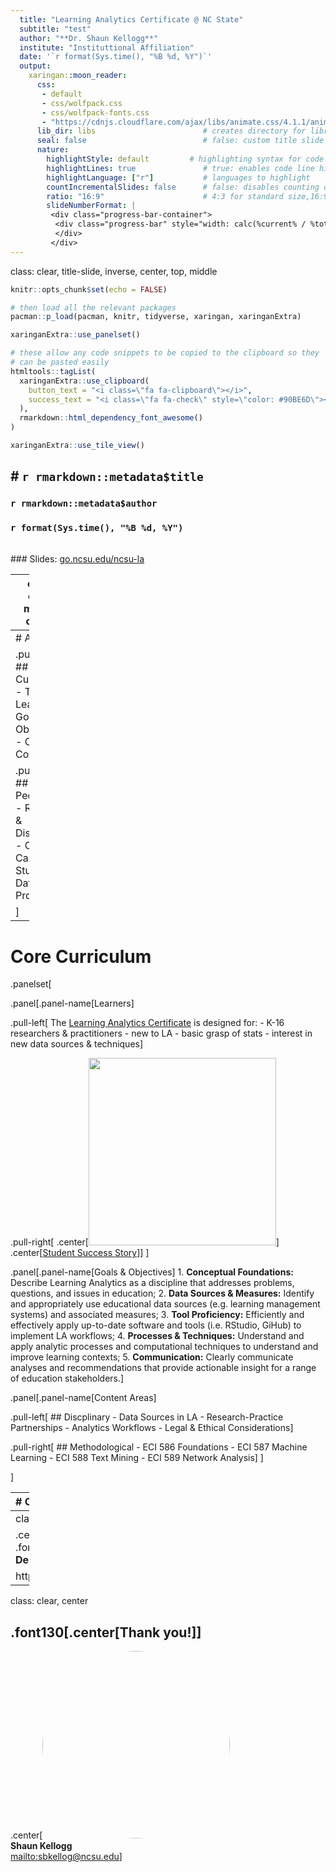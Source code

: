 ```yaml
---
  title: "Learning Analytics Certificate @ NC State"
  subtitle: "test" 
  author: "**Dr. Shaun Kellogg**"
  institute: "Instituttional Affiliation"
  date: '`r format(Sys.time(), "%B %d, %Y")`'
  output:
    xaringan::moon_reader:
      css:
       - default
       - css/wolfpack.css
       - css/wolfpack-fonts.css
       - "https://cdnjs.cloudflare.com/ajax/libs/animate.css/4.1.1/animate.min.css"
      lib_dir: libs                        # creates directory for libraries
      seal: false                          # false: custom title slide
      nature:
        highlightStyle: default         # highlighting syntax for code
        highlightLines: true               # true: enables code line highlighting
        highlightLanguage: ["r"]           # languages to highlight
        countIncrementalSlides: false      # false: disables counting of incremental slides
        ratio: "16:9"                      # 4:3 for standard size,16:9
        slideNumberFormat: |
         <div class="progress-bar-container">
          <div class="progress-bar" style="width: calc(%current% / %total% * 100%);">
          </div>
         </div>
---
```

class: clear, title-slide, inverse, center, top, middle

```r
knitr::opts_chunk$set(echo = FALSE)
```

```r
# then load all the relevant packages
pacman::p_load(pacman, knitr, tidyverse, xaringan, xaringanExtra)
```

```r
xaringanExtra::use_panelset()
```

```r
# these allow any code snippets to be copied to the clipboard so they 
# can be pasted easily
htmltools::tagList(
  xaringanExtra::use_clipboard(
    button_text = "<i class=\"fa fa-clipboard\"></i>",
    success_text = "<i class=\"fa fa-check\" style=\"color: #90BE6D\"></i>",
  ),
  rmarkdown::html_dependency_font_awesome()
)
```
```r
xaringanExtra::use_tile_view()

```

# `r rmarkdown::metadata$title`
----
### `r rmarkdown::metadata$author`
### `r format(Sys.time(), "%B %d, %Y")`
<br>
### Slides: [go.ncsu.edu/ncsu-la](https://go.ncsu.edu/ncsu-la)

---
class: clear, middle, center

.center[ ## .font130[.center[**Meet the Team**]]

<img src="img/LASERteam.png" height="450px"/>]


---
# Agenda

.pull-left[
## Core Curriculum 
- Targeted Learners
- Goals & Objectives
- Core Content
]

.pull-right[
## Online Pedagogy 
- Reading & Discussion
- Coding Case Studies   
- Data Products 

]

---
# Core Curriculum 

.panelset[

.panel[.panel-name[Learners]

.pull-left[
The [Learning Analytics Certificate](https://ced.ncsu.edu/graduate/programs/certificate/learning-analytics/) is designed for: 
- K-16 researchers & practitioners
- new to LA 
- basic grasp of stats
- interest in new data sources & techniques
]

.pull-right[
.center[<img src="img/soraya.png" height="300px"/>]
.center[[Student Success Story](https://online-distance.ncsu.edu/online-graduate-appreciates-authentic-course-content/)]
]
]


.panel[.panel-name[Goals & Objectives]
1. **Conceptual Foundations:** Describe Learning Analytics as a discipline that addresses problems, questions, and issues in education;
2. **Data Sources & Measures:** Identify and appropriately use educational data sources (e.g. learning management systems) and associated measures;
3. **Tool Proficiency:** Efficiently and effectively apply up-to-date software and tools (i.e. RStudio, GiHub) to implement LA workflows;
4. **Processes & Techniques:** Understand and apply analytic processes and computational techniques to understand and improve learning contexts;
5. **Communication:** Clearly communicate analyses and recommendations that provide actionable insight for a range of education stakeholders.
]

.panel[.panel-name[Content Areas]

.pull-left[
## Discplinary
- Data Sources in LA
- Research-Practice Partnerships
- Analytics Workflows
- Legal & Ethical Considerations
]


.pull-right[
## Methodological
- ECI 586 Foundations
- ECI 587 Machine Learning
- ECI 588 Text Mining
- ECI 589 Network Analysis
]
]


]


---
# Online Pedagogy

.panelset[

.panel[.panel-name[Reading & Discussion]

- Introduces **terminology, core concepts, and applications** of an analytical approach through readings, course videos, and discussion. 
- Students engage in **informal discussion with peers**. 
- Focused on **set of essential questions** to address 
- Students encouraged to explore their **personal areas of interest**. 
]

.panel[.panel-name[Coding Case Studies]

.pull-left[
Provide hands-on R experience to: 
- conduct reproducible research 
- apply computational techniques
- work with big (and small) data 
- solve practical problems 
- communicate findings to varied audiences

]

.pull-right[
.center[<img src="img/learning-labs.png" height="330px"/>]
.center[[Fun Example](https://sbkellogg.github.io/eci-588/unit-2/unit-2-walkthrough.html#5_COMMUNICATE)]
]
]

.panel[.panel-name[Data Products]

.pull-left[
1. Identity a data source.
1. Formulate a question.
1. Analyze the data. 
1. Create a data product. 
1. Share your findings.
1. Provide some feedback. 

]

.pull-right[
.center[<img src="img/student-example.png" height="330px"/>]
.center[[Student Example](https://jennhouchins.github.io/Sentiments/SentimentAnalysisinR.html#1)]
]




]






]


---
class: clear, middle, center

.center[ ## .font130[.navy[.center[**Interactive Demo!**]]]

https://go.ncsu.edu/pprs-demo
]


---
class: clear, center

## .font130[.center[**Thank you!**]]


.center[<img style="border-radius:50%;" src="img/shaun.jpeg" height="300px"/><br/>**Shaun Kellogg**<br/><mailto:sbkellog@ncsu.edu>]
